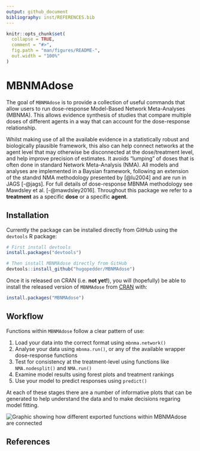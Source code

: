 ```yaml
---
output: github_document
bibliography: inst/REFERENCES.bib
---
```


<!-- README.md is generated from README.Rmd. Please edit that file -->

```r
knitr::opts_chunk$set(
  collapse = TRUE,
  comment = "#>",
  fig.path = "man/figures/README-",
  out.width = "100%"
)
```
# MBNMAdose

The goal of `MBNMAdose` is to provide a collection of useful commands that allow users to run dose-response Model-Based Network Meta-Analyses (MBNMA). This allows evidence synthesis of studies that compare multiple doses
of different agents in a way that can account for the dose-response relationship.

Whilst making use of all the available evidence in a statistically robust and biologically plausible framework, this also can help connect networks at the agent level that may otherwise be disconnected at the dose/treatment level, and help improve precision of estimates. It avoids "lumping" of doses that is often done in standard Network Meta-Analysis (NMA). All models and analyses are implemented in a Baysian framework, following an extension of the standrd NMA methodology presented by [@lu2004] and are run in JAGS [-@jags]. For full details of dose-response MBNMA methodology see Mawdsley et al. [-@mawdsley2016]. Throughout this package we refer to a **treatment** as a specific **dose** or a specific **agent**.


## Installation

Currently the package can be installed directly from GitHub using the `devtools` R package:

``` r
# First install devtools
install.packages("devtools")

# Then install MBNMAdose directly from GitHub
devtools::install_github("hugopedder/MBNMAdose")
```

Once it is released on CRAN (i.e. **not yet!**), you will (hopefully) be able to install the released version of `MBNMAdose` from [CRAN](https://CRAN.R-project.org) with:

``` r
install.packages("MBNMAdose")
```

## Workflow

Functions within `MBNMAdose` follow a clear pattern of use:

1. Load your data into the correct format using `mbnma.network()`
2. Analyse your data using `mbnma.run()`, or any of the available wrapper dose-response functions
3. Test for consistency at the treatment-level using functions like `NMA.nodesplit()` and `NMA.run()`
4. Examine model results using forest plots and treatment rankings
5. Use your model to predict responses using `predict()`

At each of these stages there are a number of informative plots that can be generated to help understand the data and to make decisions regaring model fitting.

![](man/figures/functionstructure.png "Graphic showing how different exported functions within MBNMAdose are connected")

## References
